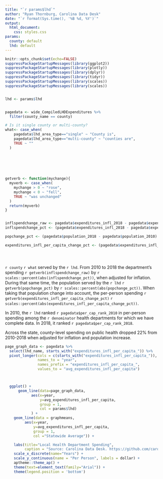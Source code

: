```yaml
---
title: "`r params$lhd`"
author: "Ryan Thornburg, Carolina Data Desk"
date: "`r format(Sys.time(), '%B %d, %Y')`"
output: 
  html_document:
    css: styles.css
params:
  county: default
  lhd: default   
---
```


```r
knitr::opts_chunk$set(echo=FALSE)
suppressPackageStartupMessages(library(ggplot2))
suppressPackageStartupMessages(library(plotly))
suppressPackageStartupMessages(library(dplyr))
suppressPackageStartupMessages(library(tidyr))
suppressPackageStartupMessages(library(scales))
suppressPackageStartupMessages(library(scales))


lhd <- params$lhd


pagedata <- wide_CompiledLHDExpenditures %>% 
  filter(county_name == county) 

# Is it single county or multi-county?
what<- case_when(
    pagedata$lhd_area_type=="single" ~ "County is",
    pagedata$lhd_area_type=="multi-county" ~ "counties are",
    TRUE ~ ""
  )
  
  
  



getverb <- function(mychange){
  myverb <- case_when(
    mychange > 0 ~ "rose",
    mychange < 0 ~ "fell",
    TRUE ~ "was unchanged"
  )
  return(myverb)
}


inflspendchange_raw <- pagedata$expenditures_infl_2018 - pagedata$expenditures_infl_2010
inflspendchange_pct <- (pagedata$expenditures_infl_2018 - pagedata$expenditures_infl_2010) / pagedata$expenditures_infl_2010

popchange_pct <- (pagedata$population_2018 - pagedata$population_2010) / pagedata$population_2010

expenditures_infl_per_capita_change_pct <- (pagedata$expenditures_infl_per_capita_2018 - pagedata$expenditures_infl_per_capita_2010) / pagedata$expenditures_infl_per_capita_2010





```


`r county` `r what` served by the `r lhd`. From 2010 to 2018 the department's spending `r getverb(inflspendchange_raw)` by `r scales::percent(abs(inflspendchange_pct))`, when adjusted for inflation. During that same time, the population served by the `r lhd` `r getverb(popchange_pct)` by `r scales::percent(abs(popchange_pct))`. When taking that population change into account, the per-person spending `r getverb(expenditures_infl_per_capita_change_pct)` `r scales::percent(abs(expenditures_infl_per_capita_change_pct))`.    


In 2010, the `r lhd` ranked `r pagedata$per_cap_rank_2010` in per-person spending among the `r denominator` health departments for which we have complete data. In 2018, it ranked `r pagedata$per_cap_rank_2018`.

Across the state, county-level spending on public health dropped 22% from 2010-2018 when adjusted for inflation and population increase.


```r

page_graph_data <- pagedata %>%
  select(lhd_name, starts_with("expenditures_infl_per_capita_")) %>%
  pivot_longer(cols = c(starts_with("expenditures_infl_per_capita_")),
               names_to = "year",
               names_prefix = "expenditures_infl_per_capita_",
               values_to = "avg_expenditures_infl_per_capita")



  ggplot() +
      geom_line(data=page_graph_data,
            aes(x=year,
                y=avg_expenditures_infl_per_capita,
                group = 1,
                col = params$lhd)
            ) +
    geom_line(data = graphmeans, 
         aes(x=year, 
             y=avg_expenditures_infl_per_capita,
             group = 1,
             col ="Statewide Average")) +

    labs(title="Local Health Department Spending",
         caption = "Source: Carolina Data Desk. https://github.com/carolinadatadesk/NC-Public-Health-Data")+
    scale_x_discrete(name="Years") + 
    scale_y_continuous(name = "Per Person", labels = dollar) +
    aptheme::theme_ap() +
    theme(text=element_text(family="Arial")) + 
    theme(legend.position = 'bottom')

```

